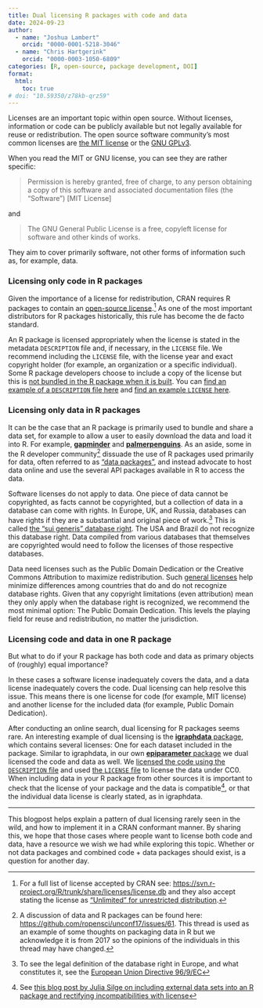 ```yaml
---
title: Dual licensing R packages with code and data
date: 2024-09-23
author:
  - name: "Joshua Lambert"
    orcid: "0000-0001-5218-3046"
  - name: "Chris Hartgerink"
    orcid: "0000-0003-1050-6809"
categories: [R, open-source, package development, DOI]
format:
  html: 
    toc: true
# doi: "10.59350/z78kb-qrz59"
---
```


Licenses are an important topic within open source. Without licenses, information or code can be publicly available but not legally available for reuse or redistribution. The open source software community's most common licenses are [the MIT license](https://mit-license.org) or the [GNU GPLv3](https://www.gnu.org/licenses/gpl-3.0.html).

When you read the MIT or GNU license, you can see they are rather specific:

> Permission is hereby granted, free of charge, to any person obtaining a copy of this software and associated documentation files (the “Software”) [MIT License]

and

> The GNU General Public License is a free, copyleft license for software and other kinds of works.

They aim to cover primarily software, not other forms of information such as, for example, data.

### Licensing only code in R packages

Given the importance of a license for redistribution, CRAN requires R packages to contain an [open-source license](https://cran.r-project.org/doc/FAQ/R-exts.html#Licensing).[^1] As one of the most important distributors for R packages historically, this rule has become the de facto standard.

An R package is licensed appropriately when the license is stated in the metadata `DESCRIPTION` file and, if necessary, in the `LICENSE` file. We recommend including the `LICENSE` file, with the license year and exact copyright holder (for example, an organization or a specific individual). Some R package developers choose to include a copy of the license but this is [not bundled in the R package when it is built](https://r-pkgs.org/license.html#key-files). You can [find an example of a `DESCRIPTION` file here](https://github.com/epiverse-trace/cfr/blob/29ee12aa9b8a49eedb9207d95c25c13d7d4e0ace/DESCRIPTION#L27) and [find an example `LICENSE` here](https://github.com/epiverse-trace/cfr/blob/main/LICENSE).

### Licensing only data in R packages

It can be the case that an R package is primarily used to bundle and share a data set, for example to allow a user to easily download the data and load it into R. For example, [**gapminder**](https://github.com/jennybc/gapminder) and [**palmerpenguins**](https://github.com/allisonhorst/palmerpenguins). As an aside, some in the R developer community[^2] dissuade the use of R packages used primarily for data, often referred to as ["data packages"](https://r-pkgs.org/data.html), and instead advocate to host data online and use the several API packages available in R to access the data.
<!-- Data packages are often small, openly accessibly data sets that are used to showcase the functionality of a package. In these cases the data is secondary to the code, and as such many of the R packages with these "toy" data sets only state a software license.  -->

Software licenses do not apply to data. One piece of data cannot be copyrighted, as facts cannot be copyrighted, but a collection of data in a database can come with rights. In Europe, UK, and Russia, databases can have rights if they are a substantial and original piece of work.[^3] This is called [the "sui generis" database right](https://en.wikipedia.org/wiki/Database_right). The USA and Brazil do not recognize this database right. Data compiled from various databases that themselves are copyrighted would need to follow the licenses of those respective databases.

Data need licenses such as the Public Domain Dedication or the Creative Commons Attribution to maximize redistribution. Such [general licenses](https://r-pkgs.org/license.html#code-you-write) help minimize differences among countries that do and do not recognize database rights. Given that any copyright limitations (even attribution) mean they only apply when the database right is recognized, we recommend the most minimal option: The Public Domain Dedication. This levels the playing field for reuse and redistribution, no matter the jurisdiction.

### Licensing code and data in one R package

But what to do if your R package has both code and data as primary objects of (roughly) equal importance?

In these cases a software license inadequately covers the data, and a data license inadequately covers the code. Dual licensing can help resolve this issue. This means there is one license for code (for example, MIT license)  and another license for the included data (for example, Public Domain Dedication).

After conducting an online search, dual licensing for R packages seems rare. An interesting example of dual licensing is the [**igraphdata** package](https://github.com/igraph/igraphdata/blob/main/LICENSE), which contains several licenses: One for each dataset included in the package. Similar to igraphdata, in our own [**epiparameter** package](https://github.com/epiverse-trace/epiparameter) we dual licensed the code and data as well. We [licensed the code using the `DESCRIPTION` file](https://github.com/epiverse-trace/epiparameter/blob/4f7008063040fc4a0b436a9e4d2adb9bb7022f6c/DESCRIPTION#L21) and used [the `LICENSE` file](https://github.com/epiverse-trace/epiparameter/blob/main/LICENSE) to license the data under CC0. When including data in your R package from other sources it is important to check that the license of your package and the data is compatible[^4], or that the individual data license is clearly stated, as in igraphdata.

---

This blogpost helps explain a pattern of dual licensing rarely seen in the wild, and how to implement it in a CRAN conformant manner. By sharing this, we hope that those cases where people want to license both code and data, have a resource we wish we had while exploring this topic. Whether or not data packages and combined code + data packages should exist, is a question for another day.

[^1]: For a full list of license accepted by CRAN see: <https://svn.r-project.org/R/trunk/share/licenses/license.db> and they also accept stating the license as ["Unlimited" for unrestricted distribution](https://cran.r-project.org/doc/manuals/R-exts.html#Licensing-1).

[^2]: A discussion of data and R packages can be found here: <https://github.com/ropensci/unconf17/issues/61>. This thread is used as an example of some thoughts on packaging data in R but we acknowledge it is from 2017 so the opinions of the individuals in this thread may have changed.

[^3]: To see the legal definition of the database right in Europe, and what constitutes it, see the [European Union Directive 96/9/EC](https://eur-lex.europa.eu/eli/dir/1996/9/oj/eng)

[^4]: See [this blog post by Julia Silge on including external data sets into an R package and rectifying incompatibilities with license](https://juliasilge.com/blog/sentiment-lexicons/)
